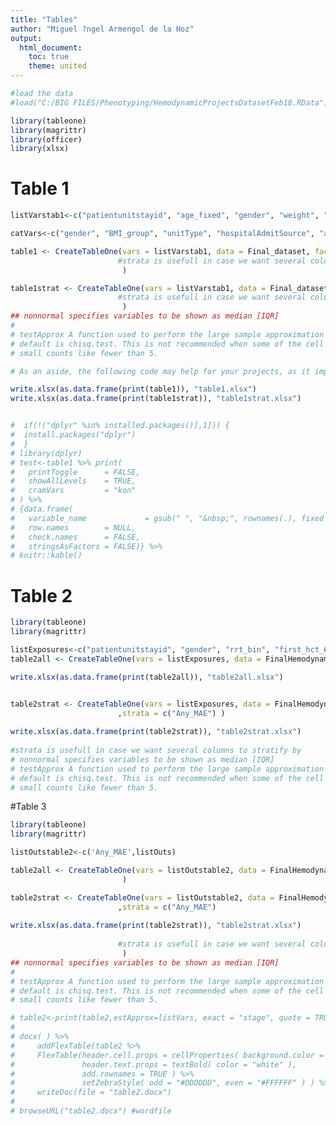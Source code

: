 ```yaml
---
title: "Tables"
author: "Miguel ?ngel Armengol de la Hoz"
output:
  html_document:
    toc: true
    theme: united
---
```



```r
#load the data
#load("C:/BIG FILES/Phenotyping/HemodynamicProjectsDatasetFeb18.RData")
```


```r
library(tableone)
library(magrittr)
library(officer)
library(xlsx)
```



# Table 1

```r
listVarstab1<-c("patientunitstayid", "age_fixed", "gender", "weight", "height", "BMI", "BMI_group", "unitType", "hospitalAdmitSource", "hospLOS_prior_ICUadm_days", "body_surface_area", "apachescore", "actualicumortality", "actualhospitalmortality", "unabridgedunitlos", "unabridgedhosplos", "unabridgedactualventdays", "first_hct_6hrs", "mean_hct_24_36hrs", "AKIstage", "sofa_day1", "sofa_day2", "sofa_day3", "sofa_day4")

catVars<-c("gender", "BMI_group", "unitType", "hospitalAdmitSource", "apachescore", "actualicumortality", "actualhospitalmortality", "AKIstage", "sofa_day1", "sofa_day2", "sofa_day3", "sofa_day4")

table1 <- CreateTableOne(vars = listVarstab1, data = Final_dataset, factorVars = catVars,testNormal=oneway.test 
                        #strata is usefull in case we want several columns to stratify by
                         )

table1strat <- CreateTableOne(vars = listVarstab1, data = Final_dataset, factorVars = catVars,testNormal=oneway.test 
                        #strata is usefull in case we want several columns to stratify by
                         )
## nonnormal specifies variables to be shown as median [IQR]
# 
# testApprox A function used to perform the large sample approximation based tests. The
# default is chisq.test. This is not recommended when some of the cell have
# small counts like fewer than 5.

# As an aside, the following code may help for your projects, as it improves the presentation of the tables above.  You will still need to update the column and row names manually, but this should paste nicely into Word or LateX!

write.xlsx(as.data.frame(print(table1)), "table1.xlsx")
write.xlsx(as.data.frame(print(table1strat)), "table1strat.xlsx")


#  if(!("dplyr" %in% installed.packages()[,1])) {
#  install.packages("dplyr")
#  }
# library(dplyr)
# test<-table1 %>% print(
#   printToggle      = FALSE,
#   showAllLevels    = TRUE,
#   cramVars         = "kon"
# ) %>% 
# {data.frame(
#   variable_name             = gsub(" ", "&nbsp;", rownames(.), fixed = TRUE), ., 
#   row.names        = NULL, 
#   check.names      = FALSE, 
#   stringsAsFactors = FALSE)} %>% 
# knitr::kable()

```

# Table 2

```r


library(tableone)
library(magrittr)

listExposures<-c("patientunitstayid", "gender", "rrt_bin", "first_hct_6hrs", "mean_hct_24_36hrs", "AKIstage", "creat1", "creat1offset", "peakcreat48h_offset", "peakcreat48h" ,"peakcreat7d", "peakcreat7d_offset", "peakcreat7d_to_discharge_offsetgap", "first_rrtoffset", "age_fixed", "weight", "height", "BMI", "BMI_group", "unitType", "hospitalAdmitSource", "hospLOS_prior_ICUadm_days", "patienthealthsystemstayid", "age", "ethnicity", "hospitalid", "wardid", "apacheadmissiondx", "admissionheight", "hospitaladmittime24", "hospitaladmitoffset", "hospitaladmitsource", "hospitaldischargeyear", "hospitaldischargetime24", "hospitaldischargeoffset", "hospitaldischargelocation", "hospitaldischargestatus", "unittype", "unitadmittime24", "unitadmitsource", "unitvisitnumber", "unitstaytype", "admissionweight", "dischargeweight", "unitdischargetime24", "unitdischargeoffset", "unitdischargelocation", "unitdischargestatus", "uniquepid" )
table2all <- CreateTableOne(vars = listExposures, data = FinalHemodynamicsDataset, testNormal=oneway.test)

write.xlsx(as.data.frame(print(table2all)), "table2all.xlsx")


table2strat <- CreateTableOne(vars = listExposures, data = FinalHemodynamicsDataset, factorVars = listOutstable2,testNormal=oneway.test 
                        ,strata = c("Any_MAE") )
                        
write.xlsx(as.data.frame(print(table2strat)), "table2strat.xlsx")
                        
#strata is usefull in case we want several columns to stratify by
# nonnormal specifies variables to be shown as median [IQR]
# testApprox A function used to perform the large sample approximation based tests. The
# default is chisq.test. This is not recommended when some of the cell have
# small counts like fewer than 5.

```

#Table 3

```r


library(tableone)
library(magrittr)

listOutstable2<-c('Any_MAE',listOuts)

table2all <- CreateTableOne(vars = listOutstable2, data = FinalHemodynamicsDataset, factorVars = listOutstable2,testNormal=oneway.test 
                         )

table2strat <- CreateTableOne(vars = listOutstable2, data = FinalHemodynamicsDataset, factorVars = listOutstable2,testNormal=oneway.test 
                        ,strata = c("Any_MAE")
                        
write.xlsx(as.data.frame(print(table2strat)), "table2strat.xlsx")
                        
                        #strata is usefull in case we want several columns to stratify by
                         )
## nonnormal specifies variables to be shown as median [IQR]
# 
# testApprox A function used to perform the large sample approximation based tests. The
# default is chisq.test. This is not recommended when some of the cell have
# small counts like fewer than 5.

# table2<-print(table2,estApprox=listVars, exact = "stage", quote = TRUE,showAllLevels  = TRUE)
# 
# docx( ) %>%
#     addFlexTable(table2 %>%
#     FlexTable(header.cell.props = cellProperties( background.color = "#003366"),
#               header.text.props = textBold( color = "white" ),
#               add.rownames = TRUE ) %>%
#               setZebraStyle( odd = "#DDDDDD", even = "#FFFFFF" ) ) %>%
#     writeDoc(file = "table2.docx")
# 
# browseURL("table2.docx") #wordfile
```

